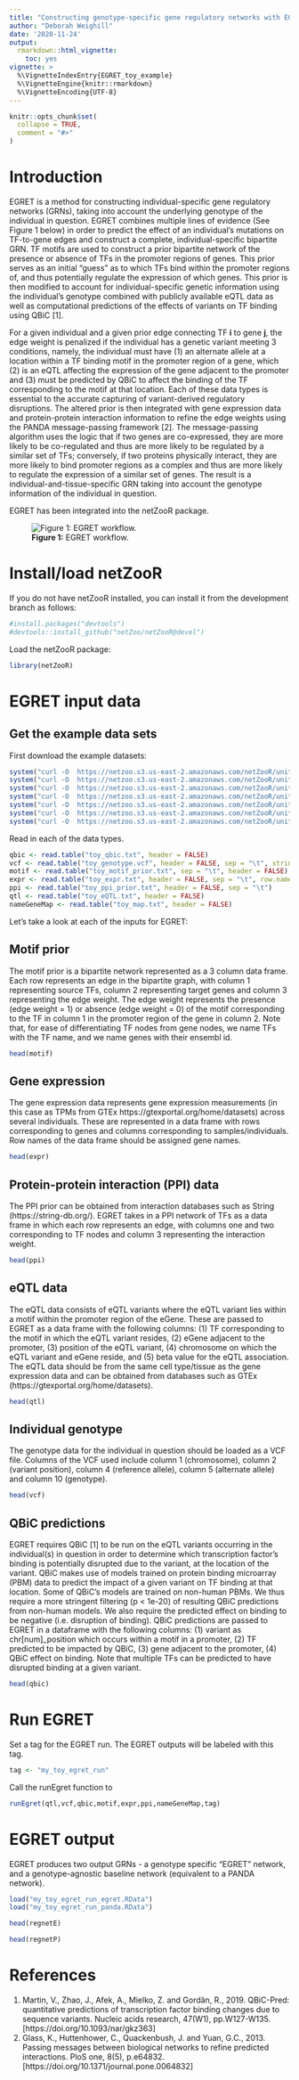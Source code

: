 ```yaml
---
title: "Constructing genotype-specific gene regulatory networks with EGRET"
author: "Deborah Weighill"
date: '2020-11-24'
output:
  rmarkdown::html_vignette:
    toc: yes
vignette: >
  %\VignetteIndexEntry{EGRET_toy_example}
  %\VignetteEngine{knitr::rmarkdown}
  %\VignetteEncoding{UTF-8}
---
```


```r
knitr::opts_chunk$set(
  collapse = TRUE,
  comment = "#>"
)
```

# Introduction
EGRET is a method for constructing individual-specific gene regulatory networks (GRNs), taking into account the underlying genotype of the individual in question. EGRET combines multiple lines of evidence (See Figure 1 below) in order to predict the effect of an individual's mutations on TF-to-gene edges and construct a complete, individual-specific bipartite GRN. TF motifs are used to construct a prior bipartite network of the presence or absence of TFs in the promoter regions of genes. This prior serves as an initial "guess" as to which TFs bind within the promoter regions of, and thus potentially regulate the expression of which genes. This prior is then modified to account for individual-specific genetic information using the individual's genotype combined with publicly available eQTL data as well as computational predictions of the effects of variants on TF binding using QBiC [1]. 

For a given individual and a given prior edge connecting TF **i** to gene **j**, the edge weight is penalized if the individual has a genetic variant meeting 3 conditions, namely, the individual must have (1) an alternate allele at a location within a TF binding motif in the promoter region of a gene, which (2) is an eQTL affecting the expression of the gene adjacent to the promoter and (3) must be predicted by QBiC to affect the binding of the TF corresponding to the motif at that location. Each of these data types is essential to the accurate capturing of variant-derived regulatory disruptions. The altered prior is then integrated with gene expression data and protein-protein interaction information to refine the edge weights using the PANDA message-passing framework [2]. The message-passing algorithm uses the logic that if two genes are co-expressed, they are more likely to be co-regulated and thus are more likely to be regulated by a similar set of TFs; conversely, if two proteins physically interact, they are more likely to bind promoter regions as a complex and thus are more likely to regulate the expression of a similar set of genes. The result is a individual-and-tissue-specific GRN taking into account the genotype information of the individual in question.

EGRET has been integrated into the netZooR package.

![**Figure 1:** EGRET workflow.](https://netzoo.s3.us-east-2.amazonaws.com/netZooR/tutorial_datasets/diagram.png)

# Install/load netZooR 
If you do not have netZooR installed, you can install it from the development branch as follows:
```r
#install.packages("devtools")
#devtools::install_github("netZoo/netZooR@devel")
```

Load the netZooR package:
```r
library(netZooR)
```

# EGRET input data

## Get the example data sets
First download the example datasets:
```r
system("curl -O  https://netzoo.s3.us-east-2.amazonaws.com/netZooR/unittest_datasets/EGRET/toy_qbic.txt")
system("curl -O  https://netzoo.s3.us-east-2.amazonaws.com/netZooR/unittest_datasets/EGRET/toy_genotype.vcf")
system("curl -O  https://netzoo.s3.us-east-2.amazonaws.com/netZooR/unittest_datasets/EGRET/toy_motif_prior.txt")
system("curl -O  https://netzoo.s3.us-east-2.amazonaws.com/netZooR/unittest_datasets/EGRET/toy_expr.txt")
system("curl -O  https://netzoo.s3.us-east-2.amazonaws.com/netZooR/unittest_datasets/EGRET/toy_ppi_prior.txt")
system("curl -O  https://netzoo.s3.us-east-2.amazonaws.com/netZooR/unittest_datasets/EGRET/toy_eQTL.txt")
system("curl -O  https://netzoo.s3.us-east-2.amazonaws.com/netZooR/unittest_datasets/EGRET/toy_map.txt")
```

Read in each of the data types.
```r
qbic <- read.table("toy_qbic.txt", header = FALSE)
vcf <- read.table("toy_genotype.vcf", header = FALSE, sep = "\t", stringsAsFactors = FALSE, colClasses = c("character", "numeric", "character", "character", "character", "character", "character", "character", "character", "character"))
motif <- read.table("toy_motif_prior.txt", sep = "\t", header = FALSE)
expr <- read.table("toy_expr.txt", header = FALSE, sep = "\t", row.names = 1)
ppi <- read.table("toy_ppi_prior.txt", header = FALSE, sep = "\t")
qtl <- read.table("toy_eQTL.txt", header = FALSE)
nameGeneMap <- read.table("toy_map.txt", header = FALSE)
```

Let's take a look at each of the inputs for EGRET:

## Motif prior
The motif prior is a bipartite network represented as a 3 column data frame. Each row represents an edge in the bipartite graph, with column 1 representing source TFs, column 2 representing target genes and column 3 representing the edge weight. The edge weight represents the presence (edge weight = 1) or absence (edge weight = 0) of the motif corresponding to the TF in column 1 in the promoter region of the gene in column 2. Note that, for ease of differentiating TF nodes from gene nodes, we name TFs with the TF name, and we name genes with their ensembl id.

```r
head(motif)
```

## Gene expression
The gene expression data represents gene expression measurements (in this case as TPMs from GTEx https://gtexportal.org/home/datasets) across several individuals. These are represented in a data frame with rows corresponding to genes and columns corresponding to samples/individuals. Row names of the data frame should be assigned gene names. 
```r
head(expr)
```

## Protein-protein interaction (PPI) data
The PPI prior can be obtained from interaction databases such as String (https://string-db.org/). EGRET takes in a PPI network of TFs as a data frame in which each row represents an edge, with columns one and two corresponding to TF nodes and column 3 representing the interaction weight.

```r
head(ppi)
```

## eQTL data
The eQTL data consists of eQTL variants where the eQTL variant lies within a motif within the promoter region of the eGene. These are passed to EGRET as a data frame with the following columns: (1) TF corresponding to the motif in which the eQTL variant resides, (2) eGene adjacent to the promoter, (3) position of the eQTL variant, (4) chromosome on which the eQTL variant and eGene reside, and (5) beta value for the eQTL association. The eQTL data should be from the same cell type/tissue as the gene expression data and can be obtained from databases such as GTEx (https://gtexportal.org/home/datasets).

```r
head(qtl)
```

## Individual genotype
The genotype data for the individual in question should be loaded as a VCF file. Columns of the VCF used include column 1 (chromosome), column 2 (variant position), column 4 (reference allele), column 5 (alternate allele) and column 10 (genotype).

```r
head(vcf)
```

## QBiC predictions
EGRET requires QBiC [1] to be run on the eQTL variants occurring in the individual(s) in question in order to determine which transcription factor's binding is potentially disrupted due to the variant, at the location of the variant. QBiC makes use of models trained on protein binding microarray (PBM) data to predict the impact of a given variant on TF binding at that location. Some of QBiC's models are trained on non-human PBMs. We thus require a more stringent filtering (p < 1e-20) of resulting QBiC predictions from non-human models. We also require the predicted effect on binding to be negative (i.e. disruption of binding). QBiC predictions are passed to EGRET in a dataframe with the following columns: (1) variant as chr[num]_position which occurs within a motif in a promoter, (2) TF predicted to be impacted by QBiC, (3) gene adjacent to the promoter, (4) QBiC effect on binding. Note that multiple TFs can be predicted to have disrupted binding at a given variant.

```r
head(qbic)
```


# Run EGRET 
Set a tag for the EGRET run. The EGRET outputs will be labeled with this tag.

```r
tag <- "my_toy_egret_run"
```

Call the runEgret function to 
```r
runEgret(qtl,vcf,qbic,motif,expr,ppi,nameGeneMap,tag)
```

# EGRET output
EGRET produces two output GRNs - a genotype specific "EGRET" network, and a genotype-agnostic baseline network (equivalent to a PANDA network).

```r
load("my_toy_egret_run_egret.RData")
load("my_toy_egret_run_panda.RData")

head(regnetE)

head(regnetP)
```

# References
1. Martin, V., Zhao, J., Afek, A., Mielko, Z. and Gordân, R., 2019. QBiC-Pred: quantitative predictions of transcription factor binding changes due to sequence variants. Nucleic acids research, 47(W1), pp.W127-W135. [https://doi.org/10.1093/nar/gkz363]
2. Glass, K., Huttenhower, C., Quackenbush, J. and Yuan, G.C., 2013. Passing messages between biological networks to refine predicted interactions. PloS one, 8(5), p.e64832. [https://doi.org/10.1371/journal.pone.0064832]
